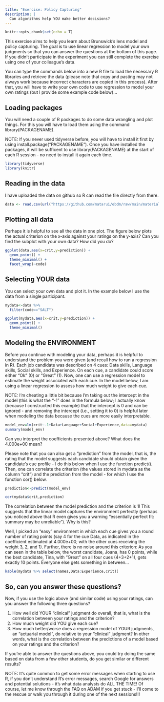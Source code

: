 ```yaml
---
title: "Exercise: Policy Capturing"
description: |
  Can algorithms help YOU make better decisions?
---
```


```r
knitr::opts_chunk$set(echo = T)
```

This exercise aims to help you learn about Brunswick's lens model and policy capturing. The goal is to use linear regression to model your own judgments so that you can answer the questions at the bottom of this page. If you didn't participate in the experiment you can still complete the exercise using one of your colleague's data. 

You can type the commands below into a new R file to load the necessary R libraries and retrieve the data (please note that copy and pasting may not always work because incorrect characters are copied in this process). After that, you will have to write your own code to use regression to model your own ratings (but I provide some example code below)...

## Loading packages
You will need a couple of R packages to do some data wrangling and plot things. For this you will have to load them using the command library(PACKAGENAME).  

NOTE: If you never used tidyverse before, you will have to install it first by using install.package("PACKAGENAME"). Once you have installed the packages, it will be sufficent to use library(PACKAGENAME) at the start of each R session - no need to install it again each time. 

```r
library(tidyverse)
library(knitr)
```

## Reading in the data

I have uploaded the data on github so R can read the file directly from there.

```r
data <- read.csv(url("https://github.com/matarui/ebdm/raw/main/materials/data_2023.csv"))
```

## Plotting all data
Perhaps it is helpful to see all the data in one plot. The figure below plots the actual criterion on the x-axis against your ratings on the y-axis? Can you find the subplot with your own data? How did you do?

```r
ggplot(data,aes(x=crit,y=prediction)) +
  geom_point() +
  theme_minimal() +
  facet_wrap(~code)
```

## Selecting YOUR data
You can select your own data and plot it. In the example below I use the data from a single participant.

```r
mydata<-data %>% 
  filter(code=="SALT") 

ggplot(mydata,aes(x=crit,y=prediction)) +
  geom_point() +
  theme_minimal()
```

##  Modeling the ENVIRONMENT 
Before you continue with modeling your data, perhaps it is helpful to understand the problem you were given (and recall how to run a regression in R). Each job candidate was described on 4 cues: Data skills, Language skills, Social skills, and Experience. On each cue, a candidate could score either "Ok" (0) or "Great" (1).
Now, one can use a regression model to estimate the weight associated with each cue. In the model below, I am using a linear regression to assess how much weight to give each cue. 

NOTE: I'm cheating a little bit because I'm taking out the intercept in the model (this is what the "-1" does in the formula below; I actually know (because I constructed this example) that the intercept is 0 and can be ignored - and removing the intercept (i.e., setting it to 0) is helpful later when modeling the data because the cues are more easily interpretable. 

```r
model_env=lm(crit~-1+Data+Language+Social+Experience,data=mydata)
summary(model_env)
```

Can you interpret the coefficients presented above? What does the 4.000e+00 mean?

Please note that you can also get a "prediction" from the model, that is, the rating that the model suggests each candidate should obtain given the candidate's cue profile - I do this below when I use the function predict(). Then, one can correlate the criterion (the values stored in mydata as the column "crit") and the prediction from the model - for which I use the function cor() below. 

```r

prediction<-predict(model_env)

cor(mydata$crit,prediction)
```

The correlation between the model prediction and the criterion is 1! This suggests that the linear model captures the environment perfectly (perhaps you noticed above that R even gives you a warning "essentially perfect fit: summary may be unreliable"). Why is this?

Well, I picked an "easy" environment in which each cue gives you a round number of rating points (say 4 for the cue Data, as indicated in the coefficient estimated at 4.000e+00; with the other cues receiving the weight 3, 2, and 1). Further, there is no noise around this criterion: As you can seen in the table below, the worst candidate, Joana, has 0 points, while the best candidate, Tina, with "Great" on all four cues (4+3+2+1), gets exactly 10 points. Everyone else gets something in between... 

```r
kable(mydata %>% select(names,Data:Experience,crit))
```

## So, can you answer these questions?
Now, if you use the logic above (and similar code) using your ratings, can you answer the following three questions?

1) How well did YOUR "clinical" judgment do overall, that is, what is the correlation between your ratings and the criterion?
2) How much weight did YOU give each cue?
3) How much better/worse does a regression model of YOUR judgments, an "actuarial model", do relative to your "clinical" judgment? In other words, what is the correlation between the predictions of a model based on your ratings and the criterion?

If you're able to answer the questions above, you could try doing the same based on data from a few other students, do you get similar or different results?

NOTE: It's quite common to get some error messages when starting to use R, if you don't understand R's error messages, search Google for answers and potential solutions - it's what data analysts do ALL THE TIME! Of course, let me know through the FAQ on ADAM if you get stuck - I'll come to the rescue or walk you through it during one of the next sessions!!!
